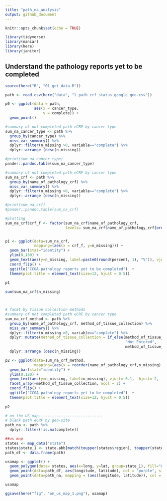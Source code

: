 ```yaml
---
title: "path_na_analysis"
output: github_document
---
```


```r
knitr::opts_chunk$set(echo = TRUE)

library(tidyverse)
library(naniar)
library(here)
library(janitor)

```
## Understand the pathology reports yet to be completed

```r
source(here("R", "01_get_data.R"))
```

```r
path <- read_csv(here("data", "l_path_crf_status_google_geo.csv"))

p0 <- ggplot(data = path,
             aes(x = cancer_type,
                 y = complete)) +
  geom_point()

#summary of not completed path eCRF by cancer type
sum_na_cancer_type <- path %>%
  group_by(cancer_type) %>%
  miss_var_summary() %>% 
  dplyr::filter(n_missing >0, variable=="complete") %>% 
  dplyr::arrange (desc(n_missing))

#print(sum_na_cancer_type)
pander::pandoc.table(sum_na_cancer_type)

#summary of not completed path eCRF by cancer type
sum_na_crf <- path %>%
  group_by(name_of_pathology_crf) %>%
  miss_var_summary() %>% 
  dplyr::filter(n_missing >0, variable=="complete") %>% 
  dplyr::arrange (desc(n_missing))

#print(sum_na_crf)
#pander::pandoc.table(sum_na_crf)

#plotting
sum_na_crf$crf_f <- factor(sum_na_crf$name_of_pathology_crf, 
                           levels= sum_na_crf$name_of_pathology_crf[order(sum_na_crf$n_missing)])


p1 <- ggplot(data=sum_na_crf,
             mapping=(aes(x = crf_f, y=n_missing))) + 
  geom_bar(stat="identity") +
  ylim(0,180) +
  geom_text(aes(y=n_missing, label=paste0(round(percent, 1), "%")), vjust=-0.1,  hjust=-2,  size=3) +
  coord_flip() +
  ggtitle("CCGA pathology reports yet to be completed")  +
  theme(plot.title = element_text(size=12, hjust = 0.5))
  
p1

sum(sum_na_crf$n_missing)



# facet by tissue collection methods
#summary of not completed path eCRF by cancer type
sum_na_crf_method <- path %>%
  group_by(name_of_pathology_crf, method_of_tissue_collection) %>%
  miss_var_summary() %>% 
  dplyr::filter(n_missing >0, variable=="complete") %>% 
  dplyr::mutate(method_of_tissue_collection = if_else(method_of_tissue_collection==".",
                                                      "Not Entered",
                                                      method_of_tissue_collection)) %>% 
  dplyr::arrange (desc(n_missing)) 

p2 <- ggplot(data=sum_na_crf_method,
             mapping=(aes(x = reorder(name_of_pathology_crf,n_missing) , y=n_missing))) + 
  geom_bar(stat="identity") +
  ylim(0,120) +
  geom_text(aes(y=n_missing, label=n_missing), vjust=-0.1,  hjust=-2,  size=2) + 
  facet_wrap(~method_of_tissue_collection, ncol = 2) + 
  coord_flip() +
  ggtitle("CCGA pathology reports yet to be completed")  +
  theme(plot.title = element_text(size=12, hjust = 0.5))
  
p2
```

```r
# on the US map-----------------------------
# blank path eCRF by geo-site
path_na <- path %>% 
  dplyr::filter(!is.na(complete))

##us map
states <- map_data("state")
states$state_1 <- state.abb[match(toupper(states$region), toupper(state.name))]
path_df <- data.frame(path)

usamap <- ggplot() +
  geom_polygon(data= states, aes(x=long, y=lat, group=state_1), fill="white", colour="black") +
  geom_point(data=path_df, aes(longitude, latitude), col = "purple", size=4, alpha=0.5, inherit.aes = FALSE) +
  geom_point(data=path_na, mapping = (aes(longitude, latitude)), col = "red", size=4, alpha=0.1, inherit.aes = FALSE)

usamap

ggsave(here("fig", "on_us_map_1.png"), usamap)
```

